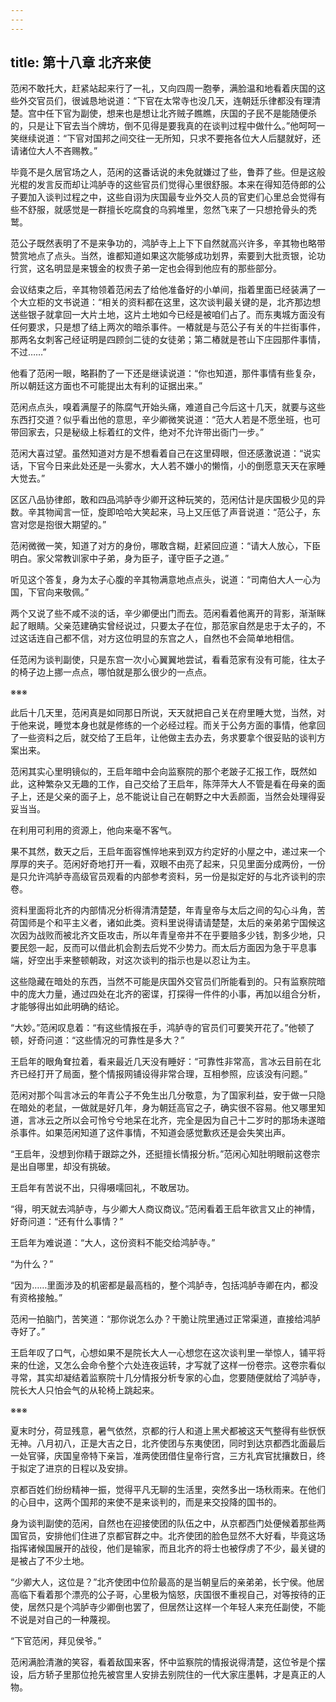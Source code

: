 ```yaml
---
---
---
```

title: 第十八章 北齐来使
---




范闲不敢托大，赶紧站起来行了一礼，又向四周一胞拳，满脸温和地看着庆国的这些外交官员们，很诚恳地说道：“下官在太常寺也没几天，连朝廷乐律都没有理清楚。宫中任下官为副使，想来也是想让北齐贼子瞧瞧，庆国的子民不是能随便杀的，只是让下官去当个牌坊，倒不见得是要我真的在谈判过程中做什么。”他呵呵一笑继续说道：“下官对国邦之间交往一无所知，只求不要拖各位大人后腿就好，还请诸位大人不吝赐教。”

毕竟不是久居官场之人，范闲的这番话说的未免就嫌过了些，鲁莽了些。但是这般光棍的发言反而却让鸿胪寺的这些官员们觉得心里很舒服。本来在得知范侍郎的公子要加入谈判过程之中，这些自诩为庆国最专业外交人员的官吏们心里总会觉得有些不舒服，就感觉是一群擅长吃腐食的乌鸦堆里，忽然飞来了一只想抢骨头的秃鹫。

范公子既然表明了不是来争功的，鸿胪寺上上下下自然就高兴许多，辛其物也略带赞赏地点了点头。当然，谁都知道如果这次能够成功划界，索要到大批贡银，论功行赏，这名明显是来镀金的权贵子弟一定也会得到他应有的那些部分。

会议结束之后，辛其物领着范闲去了给他准备好的小单间，指着里面已经装满了一个大立柜的文书说道：“相关的资料都在这里，这次谈判最关键的是，北齐那边想送些银子就拿回一大片土地，这片土地如今已经是被咱们占了。而东夷城方面没有任何要求，只是想了结上两次的暗杀事件。一樁就是与范公子有关的牛拦街事件，那两名女刺客己经证明是四顾剑二徒的女徒弟；第二樁就是苍山下庄园那件事情，不过……”

他看了范闲一眼，略斟酌了一下还是继读说道：“你也知道，那件事情有些复杂，所以朝廷这方面也不可能提出太有利的证据出来。”

范闲点点头，嗅着满屋子的陈腐气开始头痛，难道自己今后这十几天，就要与这些东西打交道？似乎看出他的意思，辛少卿微笑说道：“范大人若是不愿坐班，也可带回家去，只是秘级上标着红的文件，绝对不允许带出衙门一步。”

范闲大喜过望。虽然知道对方是不想看着自己在这里碍眼，但还感激说道：“说实话，下官今日来此处还是一头雾水，大人若不嫌小的懒惰，小的倒愿意天天在家睡大觉去。”

区区八品协律郎，敢和四品鸿胪寺少卿开这种玩笑的，范闲估计是庆国极少见的异数。辛其物闻言一怔，旋即哈哈大笑起来，马上又压低了声音说道：“范公子，东宫对您是抱很大期望的。”

范闲微微一笑，知道了对方的身份，哪敢含糊，赶紧回应道：“请大人放心，下臣明白。家父常教训家中子弟，身为臣子，谨守臣子之道。”

听见这个答复，身为太子心腹的辛其物满意地点点头，说道：“司南伯大人一心为国，下官向来敬佩。”

两个又说了些不咸不淡的话，辛少卿便出门而去。范闲看着他离开的背影，渐渐眯起了眼睛。父亲范建确实曾经说过，只要太子在位，那范家自然是忠于太子的，不过这话连自己都不信，对方这位明显的东宫之人，自然也不会简单地相信。

任范闲为谈判副使，只是东宫一次小心翼翼地尝试，看看范家有没有可能，往太子的椅子边上挪一点点，哪怕就是那么很少的一点点。

※※※

此后十几天里，范闲真是如同那日所说，天天就把自己关在府里睡大觉，当然，对于他来说，睡觉本身也就是修练的一个必经过程。而关于公务方面的事情，他拿回了一些资料之后，就交给了王启年，让他做主去办去，务求要拿个很妥贴的谈判方案出来。

范闲其实心里明镜似的，王启年暗中会向监察院的那个老跛子汇报工作，既然如此，这种繁杂又无趣的工作，自己交给了王启年，陈萍萍大人不管是看在母亲的面子上，还是父亲的面子上，总不能说让自己在朝野之中大丢颜面，当然会处理得妥妥当当。

在利用可利用的资源上，他向来毫不客气。

果不其然，数天之后，王启年面容憔悴地来到双方约定好的小屋之中，递过来一个厚厚的夹子。范闲好奇地打开一看，双眼不由亮了起来，只见里面分成两份，一份是只允许鸿胪寺高级官员观看的内部参考资料，另一份是拟定好的与北齐谈判的宗卷。

资料里面将北齐的内部情况分析得清清楚楚，年青皇帝与太后之间的勾心斗角，苦荷国师是个和平主义者，诸如此类。资料里说得请请楚楚，太后的亲弟弟宁国候这次因为战败而被北齐文臣攻击，所以年青皇帝并不在乎要赔多少钱，割多少地，只要民怨一起，反而可以借此机会割去后党不少势力。而太后方面因为急于平息事端，好空出手来整顿朝政，对这次谈判的指示也是以忍让为主。

这些隐藏在暗处的东西，当然不可能是庆国外交官员们所能看到的。只有监察院暗中的庞大力量，通过四处在北齐的密谍，打探得一件件的小事，再加以组合分析，才能够得出如此明确的结论。

“大妙。”范闲叹息着：“有这些情报在手，鸿胪寺的官员们可要笑开花了。”他顿了顿，好奇问道：“这些情况的可靠性是多大？”

王启年的眼角耷拉着，看来最近几天没有睡好：“可靠性非常高，言冰云目前在北齐已经打开了局面，整个情报网铺设得非常合理，互相参照，应该没有问题。”

范闲对那个叫言冰云的年青公子不免生出几分敬意，为了国家利益，安于做一只隐在暗处的老鼠，一做就是好几年，身为朝廷高官之子，确实很不容易。他又哪里知道，言冰云之所以会可怜兮兮地呆在北齐，完全是因为自己十二岁时的那场未遂暗杀事件。如果范闲知道了这件事情，不知道会感觉歉疚还是会失笑出声。

“王启年，没想到你精于跟踪之外，还挺擅长情报分析。”范闲心知肚明眼前这卷宗是出自哪里，却没有挑破。

王启年有苦说不出，只得嗫嚅回礼，不敢居功。

“得，明天就去鸿胪寺，与少卿大人商议商议。”范闲看着王启年欲言又止的神情，好奇问道：“还有什么事情？”

王启年为难说道：“大人，这份资料不能交给鸿胪寺。”

“为什么？”

“因为……里面涉及的机密都是最高档的，整个鸿胪寺，包括鸿胪寺卿在内，都没有资格接触。”

范闲一拍脑门，苦笑道：“那你说怎么办？干脆让院里通过正常渠道，直接给鸿胪寺好了。”

王启年叹了口气，心想如果不是院长大人一心想您在这次谈判里一举惊人，铺平将来的仕途，又怎么会命令整个六处连夜运转，才写就了这样一份卷宗。这卷宗看似寻常，其实却凝结着监察院十几分情报分析专家的心血，您要随便就给了鸿胪寺，院长大人只怕会气的从轮椅上跳起来。

※※※

夏末时分，荷显残意，暑气依然，京都的行人和道上黑犬都被这天气整得有些恹恹无神。八月初八，正是大吉之日，北齐使团与东夷使团，同时到达京都西北面最后一处官驿，庆国皇帝特下亲旨，准两使团借住皇帝行宫，三方礼宾官扰攘数日，终于拟定了进京的日程以及安排。

京都百姓们纷纷精神一振，觉得平凡无聊的生活里，突然多出一场秋雨来。在他们的心目中，这两个国邦的来使不是来谈判的，而是来交投降的国书的。

身为谈判副使的范闲，自然也在迎接使团的队伍之中，从京都西门处便候着那些两国官员，安排他们住进了京都官群之中。北齐使团的脸色显然不大好看，毕竟这场指挥诸候国展开的战役，他们是输家，而且北齐的将士也被俘虏了不少，最关键的是被占了不少土地。

“少卿大人，这位是？”北齐使团中位阶最高的是当朝皇后的亲弟弟，长宁侯。他居高临下看着那个漂亮的公子哥，心里极为恼怒，庆国很不重视自己，对等按待的正使，居然只是个鸿胪寺少卿倒也罢了，但居然让这样一个年轻人来充任副使，不能不说是对自己的一种蔑视。

“下官范闲，拜见侯爷。”

范闲满脸清澈的笑容，看着敌国来客，怀中监察院的情报说得清楚，这位爷是个摆设，后方轿子里那位抢先被宫里人安排去别院住的一代大家庄墨韩，才是真正的人物。